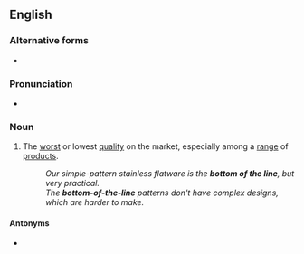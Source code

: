 ==English==

===Alternative forms===
* {{l|en|bottom-of-the-line}} {{qualifier|adjectival}}

===Pronunciation===
* {{audio|en|en-au-bottom of the line.ogg|Audio (AU)}}

===Noun===
{{en-noun|?}}

# {{lb|en|idiomatic|often used attributively}} The [[worst]] or lowest [[quality]] on the market, especially among a [[range]] of [[product]]s.
#: ''Our simple-pattern stainless flatware is the '''bottom of the line''', but very practical.''
#: ''The '''bottom-of-the-line''' patterns don't have complex designs, which are harder to make.''

====Antonyms====
* {{l|en|top of the line}}